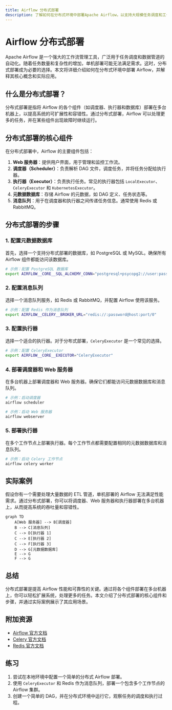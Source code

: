 ```yaml
---
title: Airflow 分布式部署
description: 了解如何在分布式环境中部署Apache Airflow，以支持大规模任务调度和工作流管理。
---
```


# Airflow 分布式部署

Apache Airflow 是一个强大的工作流管理工具，广泛用于任务调度和数据管道的自动化。随着任务数量和复杂性的增加，单机部署可能无法满足需求。这时，分布式部署成为必要的选择。本文将详细介绍如何在分布式环境中部署 Airflow，并解释其核心概念和实际应用。

## 什么是分布式部署？

分布式部署是指将 Airflow 的各个组件（如调度器、执行器和数据库）部署在多台机器上，以提高系统的可扩展性和容错性。通过分布式部署，Airflow 可以处理更多的任务，并在某些组件出现故障时继续运行。

## 分布式部署的核心组件

在分布式部署中，Airflow 的主要组件包括：

1. **Web 服务器**：提供用户界面，用于管理和监控工作流。
2. **调度器（Scheduler）**：负责解析 DAG 文件，调度任务，并将任务分配给执行器。
3. **执行器（Executor）**：负责执行任务。常见的执行器包括 `LocalExecutor`、`CeleryExecutor` 和 `KubernetesExecutor`。
4. **元数据数据库**：存储 Airflow 的元数据，如 DAG 定义、任务状态等。
5. **消息队列**：用于在调度器和执行器之间传递任务信息。通常使用 Redis 或 RabbitMQ。

## 分布式部署的步骤

### 1. 配置元数据数据库

首先，选择一个支持分布式部署的数据库，如 PostgreSQL 或 MySQL。确保所有 Airflow 组件都能访问该数据库。

```bash
# 示例：配置 PostgreSQL 数据库
export AIRFLOW__CORE__SQL_ALCHEMY_CONN="postgresql+psycopg2://user:password@host:port/dbname"
```

### 2. 配置消息队列

选择一个消息队列服务，如 Redis 或 RabbitMQ，并配置 Airflow 使用该服务。

```bash
# 示例：配置 Redis 作为消息队列
export AIRFLOW__CELERY__BROKER_URL="redis://:password@host:port/0"
```

### 3. 配置执行器

选择一个适合的执行器。对于分布式部署，`CeleryExecutor` 是一个常见的选择。

```bash
# 示例：配置 CeleryExecutor
export AIRFLOW__CORE__EXECUTOR="CeleryExecutor"
```

### 4. 部署调度器和 Web 服务器

在多台机器上部署调度器和 Web 服务器。确保它们都能访问元数据数据库和消息队列。

```bash
# 示例：启动调度器
airflow scheduler

# 示例：启动 Web 服务器
airflow webserver
```

### 5. 部署执行器

在多个工作节点上部署执行器。每个工作节点都需要配置相同的元数据数据库和消息队列。

```bash
# 示例：启动 Celery 工作节点
airflow celery worker
```

## 实际案例

假设你有一个需要处理大量数据的 ETL 管道，单机部署的 Airflow 无法满足性能需求。通过分布式部署，你可以将调度器、Web 服务器和执行器部署在多台机器上，从而提高系统的吞吐量和容错性。

```mermaid
graph TD
    A[Web 服务器] --> B[调度器]
    B --> C[消息队列]
    C --> D[执行器 1]
    C --> E[执行器 2]
    C --> F[执行器 3]
    D --> G[元数据数据库]
    E --> G
    F --> G
```

## 总结

分布式部署是提高 Airflow 性能和可靠性的关键。通过将各个组件部署在多台机器上，你可以轻松扩展系统，处理更多的任务。本文介绍了分布式部署的核心组件和步骤，并通过实际案例展示了其应用场景。

## 附加资源

- [Airflow 官方文档](https://airflow.apache.org/docs/)
- [Celery 官方文档](https://docs.celeryproject.org/en/stable/)
- [Redis 官方文档](https://redis.io/documentation)

## 练习

1. 尝试在本地环境中配置一个简单的分布式 Airflow 部署。
2. 使用 `CeleryExecutor` 和 Redis 作为消息队列，部署一个包含多个工作节点的 Airflow 集群。
3. 创建一个简单的 DAG，并在分布式环境中运行它，观察任务的调度和执行过程。

